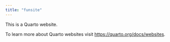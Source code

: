 ```yaml
---
title: "funsite"
---
```


This is a Quarto website.

To learn more about Quarto websites visit <https://quarto.org/docs/websites>.

